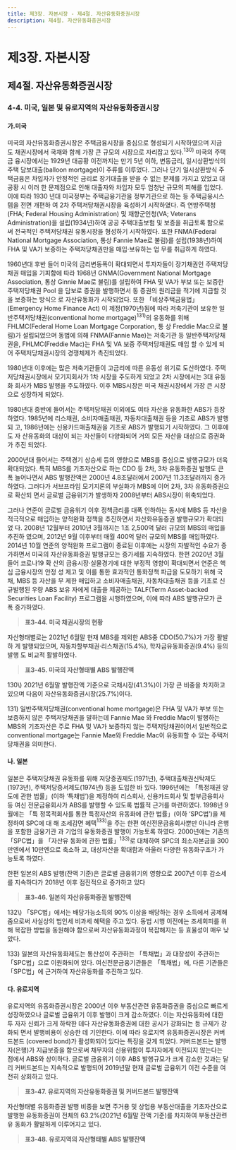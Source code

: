 ```yaml
---
title: 제3장. 자본시장 - 제4절. 자산유동화증권시장
description: 제4절. 자산유동화증권시장
---
```


# 제3장. 자본시장

## 제4절. 자산유동화증권시장

### 4-4. 미국, 일본 및 유로지역의 자산유동화증권시장

#### 가.미국

미국의 자산유동화증권시장은 주택금융시장을 중심으로 형성되기 시작하였으며 지금
도 채권시장에서 국채와 함께 가장 큰 규모의 시장으로 자리잡고 있다.$^{130)}$ 미국의 주택금
융시장에서는 1929년 대공황 이전까지는 만기 5년 이하, 변동금리, 일시상환방식의 주택
담보대출(balloon mortgage)이 주류를 이루었다. 그러나 단기 일시상환방식 주택금융은
차입자가 안정적인 금리로 장기대출을 받을 수 없는 문제를 가지고 있었고 대공황 시 이러
한 문제점으로 인해 대출자와 차입자 모두 엄청난 규모의 피해를 입었다. 이에 따라 1930
년대 미국정부는 주택금융기관을 정부기관으로 하는 등 주택금융시스템을 전면 개편하
여 2차 주택저당채권시장을 육성하기 시작하였다. 즉 연방주택청(FHA; Federal Housing
Administration) 및 재향군인청(VA; Veterans Administration)을 설립(1934년)하여 공공
주택대출보험 및 보증을 취급토록 함으로써 전국적인 주택저당채권 유통시장을 형성하기
시작하였다. 또한 FNMA(Federal National Mortgage Association, 통상 Fannie Mae로
불림)를 설립(1938년)하여 FHA 및 VA가 보증하는 주택저당채권만을 매입·보유하는 업
무를 취급하게 하였다.

1960년대 후반 들어 미국의 금리변동폭이 확대되면서 투자자들이 장기채권인 주택저당
채권 매입을 기피함에 따라 1968년 GNMA(Government National Mortgage Association,
통상 Ginnie Mae로 불림)를 설립하여 FHA 및 VA가 부보 또는 보증한 주택저당채권 Pool
을 담보로 증권을 발행하면서 동 증권의 원리금을 적기에 지급할 것을 보증하는 방식으
로 자산유동화가 시작되었다. 또한 「비상주택금융법」(Emergency Home Finance Act)
이 제정(1970년)됨에 따라 저축기관이 보유한 일반주택저당채권(conventional home mortgage)$^{131)}$의 유동화를 위해 FHLMC(Federal Home Loan Mortgage Corporation, 통
상 Freddie Mac으로 불림)가 설립되었으며 동법에 의해 FNMA(Fannie Mae)는 저축기관
등 일반주택저당채권을, FHLMC(Freddie Mac)는 FHA 및 VA 보증 주택저당채권도 매입
할 수 있게 되어 주택저당채권시장의 경쟁체제가 촉진되었다.

1980년대 이후에는 많은 저축기관들이 고금리에 따른 유동성 위기로 도산하였다. 주택
저당채권시장에서 모기지회사가 1차 시장을 주도하게 되었고 2차 시장에서는 3대 유동화
회사가 MBS 발행을 주도하였다. 이후 MBS시장은 미국 채권시장에서 가장 큰 시장으로
성장하게 되었다.

1980년대 중반에 들어서는 주택저당채권 이외에도 여타 자산을 유동화한 ABS가 등장
하였다. 1985년에 리스채권, 소비자매출채권, 자동차대출채권 등을 기초로 ABS가 발행되
고, 1986년에는 신용카드매출채권을 기초로 ABS가 발행되기 시작하였다. 그 이후에도 자
산유동화의 대상이 되는 자산들이 다양화되어 거의 모든 자산을 대상으로 증권화가 추진
되었다.

2000년대 들어서는 주택경기 상승세 등의 영향으로 MBS를 중심으로 발행규모가 더욱
확대되었다. 특히 MBS를 기초자산으로 하는 CDO 등 2차, 3차 유동화증권 발행도 큰 폭
늘어나면서 ABS 발행잔액은 2000년 4.8조달러에서 2007년 11.3조달러까지 증가하였다.
그러다가 서브프라임 모기지론의 부실화가 MBS에 이어 2차, 3차 유동화증권으로 확산되
면서 글로벌 금융위기가 발생하자 2008년부터 ABS시장이 위축되었다.

그러나 연준이 글로벌 금융위기 이후 정책금리를 대폭 인하하는 동시에 MBS 등 자산을
적극적으로 매입하는 양적완화 정책을 추진하면서 자산화유동증권 발행규모가 확대되었
다. 2008년 12월부터 2010년 3월까지는 1조 2,500억 달러 규모의 MBS의 매입을 추진하
였으며, 2012년 9월 이후부터 매월 400억 달러 규모의 MBS를 매입하였다. 2014년 10월
연준의 양적완화 프로그램이 종료된 이후에는 시장의 자발적인 수요가 증가하면서 미국의 자산유동화증권 발행규모는 증가세를 지속하였다. 한편 2020년 3월 들어 코로나19 확
산의 금융시장·실물경기에 대한 부정적 영향이 확대되면서 연준은 핵심 금융시장의 안정
성 제고 및 이를 통한 효과적인 통화정책 파급을 도모하기 위해 국채, MBS 등 자산을 무
제한 매입하고 소비자매출채권, 자동차대출채권 등을 기초로 신규발행된 우량 ABS 보유
자에게 대출을 제공하는 TALF(Term Asset-backed Securities Loan Facility) 프로그램을
시행하였으며, 이에 따라 ABS 발행규모가 큰 폭 증가하였다.

> __표3-44. 미국 채권시장의 현황__

<GCenterImg src ="/fm/t3-44.png" caption="표3-44. 미국 채권시장의 현황"/>

자산형태별로는 2021년 6월말 현재 MBS를 제외한 ABS중 CDO(50.7%)가 가장 활발하
게 발행되었으며, 자동차할부채권·리스채권(15.4%), 학자금유동화증권(9.4%) 등의 발행
도 비교적 활발하였다.

> __표3-45. 미국의 자산형태별 ABS 발행잔액__


<GCenterImg src ="/fm/t3-45.png" caption="표3-45. 미국의 자산형태별 ABS 발행잔액"/>


<GComment>
130\) 2021년 6월말 발행잔액 기준으로 국채시장(41.3%)이 가장 큰 비중을 차지하고 있으며 다음이 자산유동화증권시장(25.7%)이다.

131\) 일반주택저당채권(conventional home mortgage)은 FHA 및 VA가 부보 또는 보증하지 않은 주택저당채권을 말하는데 Fannie Mae
와 Freddie Mac이 발행하는 MBS의 기초자산은 주로 FHA 및 VA가 보증하지 않는 주택저당채권이어서 일반적으로 conventional
mortgage는 Fannie Mae와 Freddie Mac이 유동화할 수 있는 주택저당채권을 의미한다.
</GComment>


#### 나. 일본

일본은 주택저당채권 유동화를 위해 저당증권제도(1971년), 주택대출채권신탁제도
(1973년), 주택저당증서제도(1974년) 등을 도입한 바 있다. 1996년에는 「특정채권 양도에 관한 법률」(이하 ‘특채법’)을 제정하여 리스회사, 신용카드회사 및 할부금융회사 등 여신
전문금융회사가 ABS를 발행할 수 있도록 법률적 근거를 마련하였다. 1998년 9월에는 「특
정목적회사를 통한 특정자산의 유동화에 관한 법률」(이하 ‘SPC법’)을 제정하여 SPC에 대
해 조세감면 혜택$^{133)}$을 주는 한편 여신전문금융회사뿐만 아니라 은행을 포함한 금융기관
과 기업의 유동화증권 발행이 가능토록 하였다. 2000년에는 기존의 「SPC법」을 「자산유
동화에 관한 법률」$^{133)}$로 대체하여 SPC의 최소자본금을 300만엔에서 10만엔으로 축소하
고, 대상자산을 확대함과 아울러 다양한 유동화구조가 가능토록 하였다.

한편 일본의 ABS 발행(잔액 기준)은 글로벌 금융위기의 영향으로 2007년 이후 감소세
를 지속하다가 2018년 이후 점진적으로 증가하고 있다

> __표3-46. 일본의 자산유동화증권 발행잔액__

<GCenterImg src ="/fm/t3-46.png" caption="표3-46. 일본의 자산유동화증권 발행잔액"/>


<GComment>
132\) 「SPC법」에서는 배당가능소득의 90% 이상을 배당하는 경우 소득에서 공제해 줌으로써 사실상의 법인세 비과세 혜택을 주고 있다. 동법
시행 이전에는 조세회피를 위해 복잡한 방법을 동원해야 함으로써 자산유동화과정이 복잡해지는 등 효율성이 매우 낮았다.

133\) 일본의 자산유동화제도는 통산성이 주관하는 「특채법」과 대장성이 주관하는 「SPC법」으로 이원화되어 있다. 여신전문금융기관들은
「특채법」에, 다른 기관들은 「SPC법」에 근거하여 자산유동화를 추진하고 있다.
</GComment>

#### 다. 유로지역

유로지역의 유동화증권시장은 2000년 이후 부동산관련 유동화증권을 중심으로 빠르게
성장하였으나 글로벌 금융위기 이후 발행이 크게 감소하였다. 이는 자산유동화에 대한 투
자자 신뢰가 크게 하락한 데다 자산유동화증권에 대한 공시가 강화되는 등 규제가 강화되
면서 발행비용이 상승한 데 기인한다. 이에 따라 유로지역 유동화증권시장은 커버드본드
(covered bond)가 활성화되어 있다는 특징을 갖게 되었다. 커버드본드는 발행자(은행)가
지급보증을 함으로써 채무자의 신용위험이 투자자에게 이전되지 않는다는 점에서 ABS와 상이하다. 글로벌 금융위기 이후 ABS 발행규모가 크게 감소한 것과는 달리 커버드본드는
지속적으로 발행되어 2019년말 현재 글로벌 금융위기 이전 수준을 여전히 상회하고 있다.

> __표3-47. 유로지역의 자산유동화증권 및 커버드본드 발행잔액__

<GCenterImg src ="/fm/t3-47.png" caption="표3-47. 유로지역의 자산유동화증권 및 커버드본드 발행잔액"/>


자산형태별 유동화증권 발행 비중을 보면 주거용 및 상업용 부동산대출을 기초자산으로
발행한 유동화증권이 전체의 63.2%(2021년 6월말 잔액 기준)를 차지하여 부동산관련 유
동화가 활발하게 이루어지고 있다.

> __표3-48. 유로지역의 자산형태별 ABS 발행잔액__

<GCenterImg src ="/fm/t3-48.png" caption="표3-48. 유로지역의 자산형태별 ABS 발행잔액"/>
